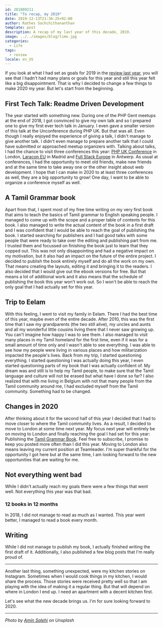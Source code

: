 ```yaml
---
id: 201809211
title: "To recap, my 2019"
date: 2019-12-13T21:36:25+02:00
author: Rathes Sachchithananthan
template: post
description: A recap of my last year of this decade, 2019.
image: ../../images/blog/time.jpg
categories:
  - Life
tags:
  - review
locale: en_US
---
```



If you look at what I had set as goals for 2019 in the [review last year](https://rathes.me/blog/en/review-2018/), you will see that I hadn't had many plans or goals for this year and still this year felt like a big disappointment. That is why I decided to change a few things to make 2020 my year.
But let's start from the beginning.

## First Tech Talk: Readme Driven Development

The year started with something new. During one of the PHP Gent meetups at the end of 2018, I got convinced to give my own talk and so I prepared one to give my first ever tech talk in January. I even gave a smaller version of this talk at the Unconference during PHP UK.
But that was all. Even though I really enjoyed the experience of giving a talk, I didn't manage to give another talk. I didn't even manage to prepare another talk that I could have submitted or approached meetup organizers with.
Talking about talks, I had the chance to visit three conferences this year: [PHP UK Conference](https://www.phpconference.co.uk/) in London, [Laracon EU](https://laracon.eu/) in Madrid and [Full Stack Europe](https://fullstackeurope.com/) in Antwerp.
As usual at conferences, I had the opportunity to meet old friends, make new friends and at the same time to take away one or the other insight about web development. I hope that I can make in 2020 to at least three conferences as well, they are a big opportunity to grow! One day, I want to be able to organize a conference myself as well.

## A Tamil Grammar book

Apart from that, I spent most of my free time writing on my very first book that aims to teach the basics of Tamil grammar to English speaking people. I managed to come up with the scope and a proper table of contents for this book.
I also managed to write the actual content of the book in a first draft and I was confident that I would be able to reach the goal of publishing the book.
I started searching for publishers and I had good talks with some people that were ready to take over the editing and publishing part from me. I trusted them and focussed on finishing the book just to learn that they copped out.
This was not only disappointing and had a negative impact on my motivation, but it also had an impact on the future of the entire project. I decided to publish the book entirely myself and do all the work on my own.
That means creating the layouts, editing it and bringing it to the readers. I also decided that I would give out the ebook versions for free.
But that means a lot of additional work and it also means that the schedule of publishing the book this year won't work out. So I won't be able to reach the only goal that I had actually set for this year.

## Trip to Eelam

With this feeling, I went to visit my family in Eelam. There I had the best time of this year, maybe even of the entire decade.
After 2010, this was the first time that I saw my grandparents (the two still alive), my uncles and aunts and all my wonderful little cousins living there that I never saw growing up. You can't imagine how happy I was to see them.
I also managed to visit many places in my Tamil homeland for the first time, even if it was for a small amount of time only and I wasn't able to see everything. I was able to see how my people were living in various places and how militarization impacted the people's lives.
Back from my trip, I started questioning everything. I started questioning I was actually doing this year, I even started questioning parts of my book that I was actually confident of.
My dream was and still is to help my Tamil people, to make sure that the Tamil language and culture will not be erased but what have I done so far?
I also realized that with me living in Belgium with not that many people from the Tamil community around me, I had excluded myself from the Tamil community. Something had to be changed.

## Changes in 2020

After thinking about it for the second half of this year I decided that I had to move closer to where the Tamil community lives. As a result, I decided to move to London at some time next year.
My focus next year will entirely be on moving to London and finally reaching the goal I had set for this year: Publishing the [Tamil Grammar Book](https://learn-tamil.com/). Feel free to subscribe, I promise to keep you posted more often than I did this year.
Moving to London also means leaving my current position at Teamleader. I'm super thankful for the opportunity I got here but at the same time, I am looking forward to the new opportunities that are waiting for me.

## Not everything went bad

While I didn't actually reach my goals there were a few things that went well. Not everything this year was that bad.

### 12 books in 12 months

In 2018, I did not manage to read as much as I wanted. This year went better, I managed to read a book every month.

<ReadingList>
  <ReadingList.Book
    author="Paul Jarvis"
    link="https://www.amazon.de/Company-One-Staying-Small-Business/dp/0241380227/ref=as_li_ss_tl?__mk_de_DE=%C3%85M%C3%85%C5%BD%C3%95%C3%91&crid=30Q5H7258RS6N&keywords=company+of+one&qid=1569783760&s=gateway&sprefix=Company+,aps,156&sr=8-1&linkCode=sl1&tag=aheenam-21&linkId=64b51b5b329ae16ef1a79cf782d2e1c0&language=de_DE) [Company of One: Why Staying Small is the Next Big Thing for Business](https://www.amazon.de/Company-One-Staying-Small-Business/dp/0241380227/ref=as_li_ss_tl?__mk_de_DE=%C3%85M%C3%85%C5%BD%C3%95%C3%91&crid=30Q5H7258RS6N&keywords=company+of+one&qid=1569783760&s=gateway&sprefix=Company+,aps,156&sr=8-1&linkCode=sl1&tag=aheenam-21&linkId=64b51b5b329ae16ef1a79cf782d2e1c0&language=de_DE"
    title="Company of One"
  />
  <ReadingList.Book
    author="Leigh Bardugo"
    link="https://www.amazon.de/Six-Crows-Crooked-Kingdom-Book/dp/1780622317/ref=as_li_ss_tl?__mk_de_DE=%C3%85M%C3%85%C5%BD%C3%95%C3%91&crid=172EZFM0NO73E&keywords=crooked+kingdom&qid=1569783979&s=gateway&sprefix=Crooked+King,aps,146&sr=8-1&linkCode=sl1&tag=aheenam-21&linkId=1f9016fab24cfba12a2e409bac0f5d11&language=de_DE) [Crooked Kingdom](https://www.amazon.de/Six-Crows-Crooked-Kingdom-Book/dp/1780622317/ref=as_li_ss_tl?__mk_de_DE=%C3%85M%C3%85%C5%BD%C3%95%C3%91&crid=172EZFM0NO73E&keywords=crooked+kingdom&qid=1569783979&s=gateway&sprefix=Crooked+King,aps,146&sr=8-1&linkCode=sl1&tag=aheenam-21&linkId=1f9016fab24cfba12a2e409bac0f5d11&language=de_DE"
    title="Crooked Kingdom"
  />
  <ReadingList.Book
    author="Stephen King"
    link="https://www.amazon.de/Carrie-Stephen-King/dp/0450018628/ref=as_li_ss_tl?_encoding=UTF8&qid=1569784151&sr=1-1&linkCode=sl1&tag=aheenam-21&linkId=19d572bb5e3ca68dbfb3d580b89c3a5e&language=de_DE"
    title="Carrie"
  />
  <ReadingList.Book
    author="Ian Rankin"
    link="https://www.amazon.de/Knots-Crosses-Rebus-Novel-Rankin/dp/0752883534/ref=as_li_ss_tl?\_\_mk_de_DE=%C3%85M%C3%85%C5%BD%C3%95%C3%91&crid=WDIWI3I22Z6Q&keywords=knots+and+crosses&qid=1569784300&s=books-intl-de&sprefix=Knots+,english-books,198&sr=1-1&linkCode=sl1&tag=aheenam-21&linkId=6e77b3898028ea0cf2eee8c9e2fb5714&language=de_DE"
    title="Knots and Crosses"
  />
  <ReadingList.Book
    author="Gabriel Wyner"
    link="https://www.amazon.de/Fluent-Forever-Learn-Language-Forget/dp/0385348118/ref=as_li_ss_tl?\_\_mk_de_DE=%C3%85M%C3%85%C5%BD%C3%95%C3%91&crid=392R9S4R0TJ8R&keywords=fluent+forever&qid=1569785112&s=gateway&sprefix=fluent+fo,aps,147&sr=8-1&linkCode=sl1&tag=aheenam-21&linkId=fe5e639e9481ed1c10eb8d7ffa99fe74&language=de_DE"
    title="Fluent Forever: How to Learn Any Language Fast and Never Forget It"
  />
  <ReadingList.Book
    author="Gary Keller, Jay Papasan"
    link="https://www.amazon.de/gp/product/1848549253/ref=as_li_ss_tl?ie=UTF8&psc=1&linkCode=sl1&tag=aheenam-21&linkId=e41b389168ba6de0b9361ee200cdb4c0&language=de_DE"
    title="The One Thing: The Surprisingly Simple Truth Behind Extraordinary Results"
  />
  <ReadingList.Book
    author="Jason Fried, David Heinemeier Hansson"
    link="https://www.amazon.de/Doesnt-Have-Be-Crazy-Work/dp/0062874780/ref=as_li_ss_tl?\_\_mk_de_DE=%C3%85M%C3%85%C5%BD%C3%95%C3%91&crid=1VTWBPPJBMM4G&keywords=it+doesnt+have+to+be+crazy+at+work&qid=1569784737&s=books-intl-de&sprefix=It+doe,english-books,144&sr=1-1&linkCode=sl1&tag=aheenam-21&linkId=e3d47d2ed74d92f7b76169f166aa9602&language=de_DE"
    title="It Doesn't Have to Be Crazy at Work"
  />
  <ReadingList.Book
    author="James N. Frey"
    link="https://www.amazon.de/Write-Damn-Novel-Step-Step/dp/0312010443/ref=as_li_ss_tl?\_\_mk_de_DE=%C3%85M%C3%85%C5%BD%C3%95%C3%91&crid=GFH4GODP9KJQ&keywords=how+to+write+a+damn+good+novel&qid=1569784848&s=books-intl-de&sprefix=How+to+write+a+dam,english-books,149&sr=1-1&linkCode=sl1&tag=aheenam-21&linkId=b097480b152cdddfa4a7819ea4eb6762&language=de_DE"
    title="How to Write a Damn Good Novel: A Step-By-Step No Nonsense Guide to Dramatic Storytelling"
  />
  <ReadingList.Book
    author="Sebastian Fitzek"
    link="https://www.amazon.de/Eye-Collector-Sebastian-Fitzek/dp/0857893718/ref=as_li_ss_tl?\_encoding=UTF8&qid=1569785773&sr=8-2&linkCode=sl1&tag=aheenam-21&linkId=9c0eee4ede2677230d7f3dd92cd7d8c2&language=de_DE"
    title="The Eye Collector"
  />
  <ReadingList.Book
    author="Sunila Galappatti"
    link="https://www.amazon.de/gp/product/9350291770/ref=as_li_ss_tl?ie=UTF8&psc=1&linkCode=sl1&tag=aheenam-21&linkId=c63e2d759691bd90defd148ce310c6ae&language=de_DE"
    title="A Long Watch: War, Captivity and Return in Sri Lanka"
  />
  <ReadingList.Book
    author="Andrew Couldwell"
    link="https://designsystemfoundations.com/"
    title="Laying the Foundations — A book about design systems"
  />
  <ReadingList.Book
    author="Agatha Christie"
    link="https://amzn.to/2sIwXsT"
    title="Death on the Nile (Currently Reading)"
  />
  <ReadingList.Book
    author="George R. R. Martin"
    link="https://amzn.to/2Rngm82"
    title="A Game of Thrones: A Song of Ice and Fire (Currently Reading)"
  />
  <ReadingList.Book
    author="Dan Brown"
    link="https://amzn.to/2tkH9bm"
    title="Origin (Robert Langdon 5)"
  />
</ReadingList>

## Writing

While I did not manage to publish my book, I actually finished writing the first draft of it. Additionally, I also published a few blog posts that I'm really proud of.

<BlogList>
  <BlogList.Article
    title="Developing a meeting culture that your employees will love"
    link="https://rathes.me/blog/en/developing-meeting-culture-employees-love/"
  />
  <BlogList.Article
    title="Managing Time"
    link="https://rathes.me/blog/en/managing-time/"
  />
  <BlogList.Article
    title="Stop thinking in features. Start thinking in customer experience."
    link="https://rathes.me/blog/en/customer-experience-instead-of-features/"
  />
  <BlogList.Article
    title="Names and User Experience"
    link="https://rathes.me/blog/en/user-experience-names/"
  />
</BlogList>

---

Another last thing, something unexpected, were my kitchen stories on Instagram. Sometimes when I would cook things in my kitchen, I would share the process.
Those stories were received pretty well so that I am playing with the idea of making it a regular thing. But that will depend on where in London I end up. I need an apartment with a decent kitchen first.

Let's see what the new decade brings us. I'm for sure looking forward to 2020.

---

_Photo by [Amin Salehi](https://unsplash.com/@aminsalehi) on Unsplash_
